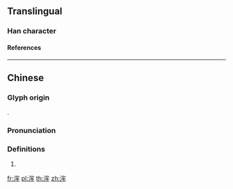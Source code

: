 {{character info/new}}
==Translingual==

===Han character===
{{Han char|rn=85|rad=水|as=07|sn=10|four=33152|canj=EJHQ|ids=⿰氵牢}}

====References====
{{Han ref|kx=0625.130|dkj=17502|dj=1023.100|hdz=31634.050|uh=6D76}}

----

==Chinese==
{{zh-forms}}

===Glyph origin===
{{Han compound|水|alt1=氵|牢|ls=psc|c1=s|c2=p|t1=water}}.

===Pronunciation===
{{zh-pron
|m=láo
|c=lou4
|cat=
}}

===Definitions===
{{zh-hanzi}}

# {{zh-only|浶浪}}

[[fr:浶]]
[[pl:浶]]
[[th:浶]]
[[zh:浶]]